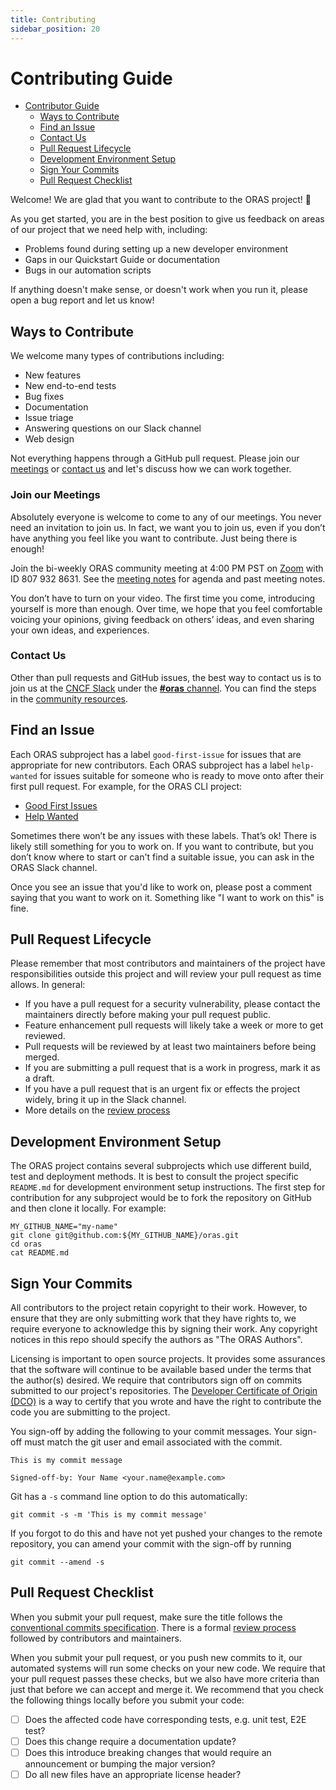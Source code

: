 ```yaml
---
title: Contributing
sidebar_position: 20
---
```


# Contributing Guide


* [Contributor Guide](#contributing-guide)
  * [Ways to Contribute](#ways-to-contribute)
  * [Find an Issue](#find-an-issue)
  * [Contact Us](#contact-us)
  * [Pull Request Lifecycle](#pull-request-lifecycle)
  * [Development Environment Setup](#development-environment-setup)
  * [Sign Your Commits](#sign-your-commits)
  * [Pull Request Checklist](#pull-request-checklist)

Welcome! We are glad that you want to contribute to the ORAS project! 💖

As you get started, you are in the best position to give us feedback on areas of
our project that we need help with, including:

* Problems found during setting up a new developer environment
* Gaps in our Quickstart Guide or documentation
* Bugs in our automation scripts

If anything doesn't make sense, or doesn't work when you run it, please open a
bug report and let us know!

## Ways to Contribute

We welcome many types of contributions including:

* New features
* New end-to-end tests
* Bug fixes
* Documentation
* Issue triage
* Answering questions on our Slack channel
* Web design

Not everything happens through a GitHub pull request.
Please join our [meetings](#join-our-meetings) or [contact us](#contact-us) and let's discuss how we can work
together.

### Join our Meetings

Absolutely everyone is welcome to come to any of our meetings. You never need an
invitation to join us. In fact, we want you to join us, even if you don’t have
anything you feel like you want to contribute. Just being there is enough!

Join the bi-weekly ORAS community meeting at 4:00 PM PST on [Zoom](https://zoom.us/j/8079328631?pwd=UzN0NUlmbmcvTTN5L0o5VUQ2YndyQT09) with ID 807 932 8631.
See the [meeting notes](https://hackmd.io/P-O6n222TcSMoJgHmTTduw?view) for agenda and past meeting notes.

You don’t have to turn on your video.
The first time you come, introducing yourself is more than enough.
Over time, we hope that you feel comfortable voicing your opinions, giving
feedback on others’ ideas, and even sharing your own ideas, and experiences.

### Contact Us

Other than pull requests and GitHub issues, the best way to contact us is to join us at the [CNCF Slack](https://cloud-native.slack.com) under the [**#oras** channel](https://app.slack.com/client/T08PSQ7BQ/CJ1KHJM5Z). You can find the steps in the [community resources](./community_resources.mdx#joining-the-slack-channel).

## Find an Issue

Each ORAS subproject has a label `good-first-issue` for issues that are appropriate for new contributors.
Each ORAS subproject has a label `help-wanted` for issues suitable for someone who is ready to move onto after their first pull request.
For example, for the ORAS CLI project:
* [Good First Issues](https://github.com/oras-project/oras/labels/good%20first%20issue)
* [Help Wanted](https://github.com/oras-project/oras/labels/help%20wanted)

Sometimes there won’t be any issues with these labels. That’s ok! There is
likely still something for you to work on. If you want to contribute, but you
don’t know where to start or can't find a suitable issue, you can ask in the ORAS Slack channel.

Once you see an issue that you'd like to work on, please post a comment saying
that you want to work on it. Something like "I want to work on this" is fine.

## Pull Request Lifecycle

Please remember that most contributors and maintainers of the project have responsibilities outside this project and will review your pull request as time allows. In general:
* If you have a pull request for a security vulnerability, please contact the maintainers directly before making your pull request public.
* Feature enhancement pull requests will likely take a week or more to get reviewed.
* Pull requests will be reviewed by at least two maintainers before being merged.
* If you are submitting a pull request that is a work in progress, mark it as a draft.
* If you have a pull request that is an urgent fix or effects the project widely, bring it up in the Slack channel.
* More details on the [review process](https://github.com/oras-project/community/blob/main/REVIEWING.md)

## Development Environment Setup

The ORAS project contains several subprojects which use different build, test and deployment methods.
It is best to consult the project specific `README.md` for development environment setup instructions.
The first step for contribution for any subproject would be to fork the repository on GitHub and then clone it locally.
For example:
```
MY_GITHUB_NAME="my-name"
git clone git@github.com:${MY_GITHUB_NAME}/oras.git
cd oras
cat README.md
```

## Sign Your Commits

All contributors to the project retain copyright to their work. However, to ensure
that they are only submitting work that they have rights to, we require
everyone to acknowledge this by signing their work.
Any copyright notices in this repo should specify the authors as
"The ORAS Authors".

Licensing is important to open source projects. It provides some assurances that
the software will continue to be available based under the terms that the
author(s) desired. We require that contributors sign off on commits submitted to
our project's repositories. The [Developer Certificate of Origin
(DCO)](https://probot.github.io/apps/dco/) is a way to certify that you wrote and
have the right to contribute the code you are submitting to the project.

You sign-off by adding the following to your commit messages. Your sign-off must
match the git user and email associated with the commit.

    This is my commit message

    Signed-off-by: Your Name <your.name@example.com>

Git has a `-s` command line option to do this automatically:

    git commit -s -m 'This is my commit message'

If you forgot to do this and have not yet pushed your changes to the remote
repository, you can amend your commit with the sign-off by running 

    git commit --amend -s 

## Pull Request Checklist

When you submit your pull request, make sure the title follows the [conventional commits specification](https://www.conventionalcommits.org/).
There is a formal [review process](https://github.com/oras-project/community/blob/main/REVIEWING.md) followed by contributors and maintainers.

When you submit your pull request, or you push new commits to it, our automated
systems will run some checks on your new code. We require that your pull request
passes these checks, but we also have more criteria than just that before we can
accept and merge it. We recommend that you check the following things locally
before you submit your code:

- [ ]  Does the affected code have corresponding tests, e.g. unit test, E2E test?
- [ ]  Does this change require a documentation update?
- [ ]  Does this introduce breaking changes that would require an announcement or bumping the major version?
- [ ]  Do all new files have an appropriate license header?
